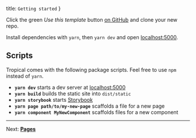   title: `Getting started`
}

Click the green *Use this template* button [on GitHub](https://github.com/bensmithett/tropical) and clone your new repo.

Install dependencies with `yarn`, then `yarn dev` and open [localhost:5000](http://localhost:5000/).

## Scripts

Tropical comes with the following package scripts. Feel free to use `npm` instead of `yarn`.

- **`yarn dev`** starts a dev server at [localhost:5000](http://localhost:5000/)
- **`yarn build`** builds the static site into `dist/static`
- **`yarn storybook`** starts [Storybook](https://storybook.js.org/)
- **`yarn page path/to/my-new-page`** scaffolds a file for a new page
- **`yarn component MyNewComponent`** scaffolds files for a new component

---

Next: [**Pages**](/docs/pages)
